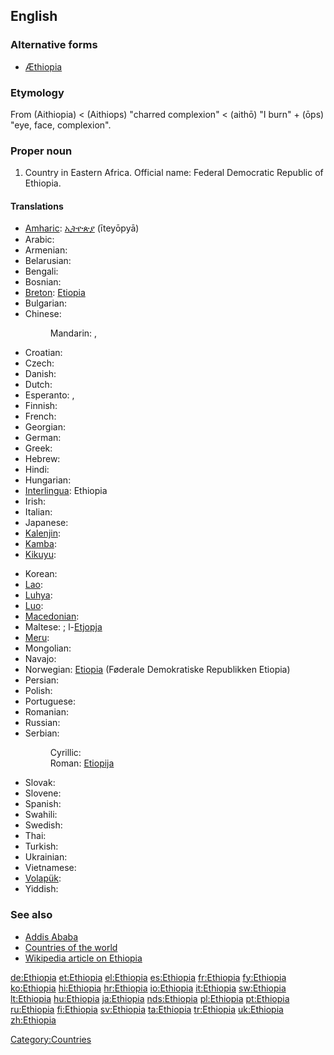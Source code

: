 ==English==
{{wikipedia}}

===Alternative forms===
* [[Æthiopia]] {{i|archaic}}

===Etymology===
From {{etyl|grc}} {{term|lang=grc|Αἰθιοπία}} (Aithiopia) < {{term|lang=grc|Αἰθίοψ}} (Aithiops) "charred complexion" < {{term|lang=grc|αἴθω}} (aithō) "I burn" + {{term|lang=grc|ὤψ}} (ōps) "eye, face, complexion".

===Proper noun===
{{en-proper noun}}

# Country in Eastern Africa. Official name: Federal Democratic Republic of Ethiopia.

====Translations====
{{trans-top|country in Eastern Africa}}
* [[Amharic]]: [[ኢትዮጵያ]] (īteyōpyā)
* Arabic: {{t|ar|إثيوبيا|f|tr='ithiubiya}}
* Armenian: {{t-|hy|Եթովպիա|tr=Et’ovpia}}
* Belarusian: {{t|be|Эфіопія|f|tr=Efiópija|xs=Belarusian}}
* Bengali: {{t|bn|ইথিওপিয়া|tr=ithi'ōpiẏā|sc=Beng|xs=Bengali}}
* Bosnian: {{t-|bs|Etiopija|f}}
* [[Breton]]: [[Etiopia]]
* Bulgarian: {{t|bg|Етиопия|f|tr=Etiópija}}
* Chinese:
*: Mandarin: {{t-|cmn|埃塞俄比亞|sc=Hani}},  {{t-|cmn|埃塞俄比亚|tr=Āisài'ébǐyà|sc=Hani}}
* Croatian: {{t+|hr|Etiopija|f}}
* Czech: {{t+|cs|Etiopie|f}}
* Danish: {{t+|da|Etiopien}}
* Dutch: {{t+|nl|Ethiopië}}
* Esperanto: {{t-|eo|Etiopio|xs=Esperanto}}, {{t-|eo|Etiopujo|xs=Esperanto}}
* Finnish: {{t+|fi|Etiopia}}
* French: {{t+|fr|Éthiopie}}
* Georgian: {{t|ka|ეთიოპია|tr=etiopia|sc=Geor|xs=Georgian}}
* German: {{t+|de|Äthiopien|n}}
* Greek: {{t+|el|Αιθιοπία|f|tr=Aithiopía}}
* Hebrew: {{t|he|אתיופיה}}
* Hindi: {{t+|hi|इथियोपिया|tr=ithiyōpiyā|xs=Hindi}}
* Hungarian: {{t+|hu|Etiópia}}
* [[Interlingua]]: Ethiopia
* Irish: {{t|ga|Aetóip|f|alt=an Aetóip|xs=Irish}}
* Italian: {{t+|it|Etiopia|f}}
* Japanese: {{t+|ja|エチオピア|tr=Echiopia}}
* [[Kalenjin]]: {{tø|kln|Ethiopia}}
* [[Kamba]]: {{tø|kam|Ethiopia}}
* [[Kikuyu]]: {{tø|ki|Ethiopia}}
{{trans-mid}}
* Korean: {{t+|ko|에티오피아|tr=Etiopia|sc=Hang}}
* [[Lao]]: {{t-|lo|ເອທິໂອປີ|tr='eethi'oopii|sc=Laoo|xs=Lao}}
* [[Luhya]]: {{tø|luy|Ethiopia}}
* [[Luo]]: {{tø|luo|Ethiopia}}
* [[Macedonian]]: {{t+|mk|Етиопија|f|tr=Etiópija}}
* Maltese: ; l-[[Etjopja]]
* [[Meru]]: {{tø|mer|Ethiopia}}
* Mongolian: {{t|mn|Этиоп|tr=Etióp|sc=Cyrl|xs=Mongolian}}
* Navajo: {{tø|nv|Iitáʼoobiyá}}
* Norwegian: [[Etiopia]] (Føderale Demokratiske Republikken Etiopia)
* Persian: {{t|fa|اتیوپی}}
* Polish: {{t+|pl|Etiopia|f}}
* Portuguese: {{t+|pt|Etiópia|f}}
* Romanian: {{t-|ro|Etiopia|f}}
* Russian: {{t-|ru|Эфиопия|f|tr=Efiópija}}
* Serbian:
*: Cyrillic: {{t-|sr|Етиопија|f|sc=Cyrl}}
*: Roman: [[Etiopija#Serbian|Etiopija]] {{f}}
* Slovak: {{t-|sk|Etiópia|f}}
* Slovene: {{t+|sl|Etiopija|f}}
* Spanish: {{t+|es|Etiopía|f}}
* Swahili: {{t+|sw|Uhabeshi|xs=Swahili}}
* Swedish: {{t+|sv|Etiopien}}
* Thai: {{t|th|เอธิโอเปีย|tr=aytíōbpia}}
* Turkish: {{t+|tr|Etiyopya}}
* Ukrainian: {{t+|uk|Ефіопія|f|tr=Efiópija|xs=Ukrainian}}
* Vietnamese: {{t-|vi|Ethiopia|xs=Vietnamese}}
* [[Volapük]]: {{t+|vo|Lätiopän|xs=Volapük}}
* Yiddish: {{t|yi|עטיאָפיע|tr=Etiopye|sc=yi-Hebr|xs=Yiddish}}
{{trans-bottom}}

===See also===
* [[Addis Ababa]]
* [[Appendix:Countries of the world|Countries of the world]]
* [[w:Ethiopia|Wikipedia article on Ethiopia]]

[[Category:Countries]]

[[de:Ethiopia]]
[[et:Ethiopia]]
[[el:Ethiopia]]
[[es:Ethiopia]]
[[fr:Ethiopia]]
[[fy:Ethiopia]]
[[ko:Ethiopia]]
[[hi:Ethiopia]]
[[hr:Ethiopia]]
[[io:Ethiopia]]
[[it:Ethiopia]]
[[sw:Ethiopia]]
[[lt:Ethiopia]]
[[hu:Ethiopia]]
[[ja:Ethiopia]]
[[nds:Ethiopia]]
[[pl:Ethiopia]]
[[pt:Ethiopia]]
[[ru:Ethiopia]]
[[fi:Ethiopia]]
[[sv:Ethiopia]]
[[ta:Ethiopia]]
[[tr:Ethiopia]]
[[uk:Ethiopia]]
[[zh:Ethiopia]]